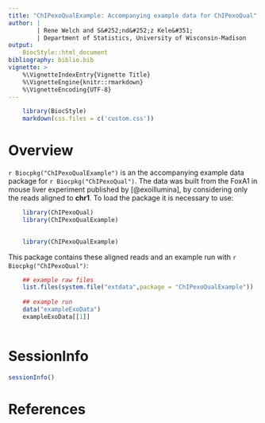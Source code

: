 ```yaml
---
title: "ChIPexoQualExample: Accompanying example data for ChIPexoQual"
author: |
        | Rene Welch and S&#252;nd&#252;z Kele&#351;
        | Department of Statistics, University of Wisconsin-Madison
output: 
    BiocStyle::html_document
bibliography: biblio.bib        
vignette: >
    %\VignetteIndexEntry{Vignette Title}
    %\VignetteEngine{knitr::rmarkdown}
    %\VignetteEncoding{UTF-8}  
---
```

    
```r

    library(BiocStyle)
    markdown(css.files = c('custom.css'))

```

# Overview

`r Biocpkg("ChIPexoQualExample")` is an the accompanying example data package for `r Biocpkg("ChIPexoQual")`. The data was built from the FoxA1 in mouse liver experiment published by [@exoillumina], by considering only the reads aligned to **chr1**. To load the package it is necessary to use:

```r
    
    library(ChIPexoQual)
    library(ChIPexoQualExample)
    
```    

```r

    library(ChIPexoQualExample)

```

This package contains these aligned reads and an example run with `r Biocpkg("ChIPexoQual")`:

```r
    
    ## example raw files
    list.files(system.file("extdata",package = "ChIPexoQualExample"))
    
    ## example run
    data("exampleExoData")
    exampleExoData[[1]]
    
```

# SessionInfo

```r
sessionInfo()
```

# References

